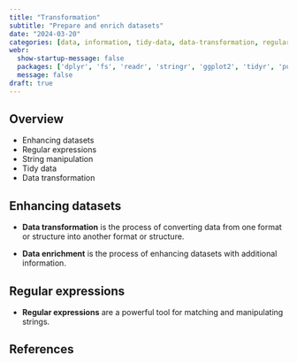```yaml
---
title: "Transformation"
subtitle: "Prepare and enrich datasets"
date: "2024-03-20"
categories: [data, information, tidy-data, data-transformation, regular-expressions, datasets, stringr, purrr, tidyr, readr, fs]
webr:
  show-startup-message: false
  packages: ['dplyr', 'fs', 'readr', 'stringr', 'ggplot2', 'tidyr', 'purrr', 'tibble']
  message: false
draft: true
---
```


## Overview

- Enhancing datasets
- Regular expressions
- String manipulation
- Tidy data
- Data transformation

## Enhancing datasets

- **Data transformation** is the process of converting data from one format or structure into another format or structure.

- **Data enrichment** is the process of enhancing datasets with additional information.

## Regular expressions

- **Regular expressions** are a powerful tool for matching and manipulating strings.



## References

